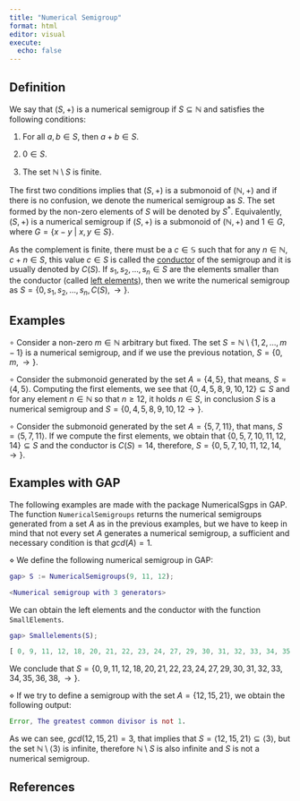 ```yaml
---
title: "Numerical Semigroup"
format: html
editor: visual
execute:
  echo: false
---
```


## Definition

We say that $(S,+)$ is a numerical semigroup if $S \subseteq \mathbb{N}$ and satisfies the following conditions:

1.  For all $a,b \in S$, then $a + b \in S$.

2.  $0 \in S$.

3.  The set $\mathbb{N} \setminus S$ is finite.

The first two conditions implies that $(S,+)$ is a submonoid of $(\mathbb{N}, +)$ and if there is no confusion, we denote the numerical semigroup as $S$. The set formed by the non-zero elements of $S$ will be denoted by $S^*$. Equivalently, $(S, +)$ is a numerical semigroup if $(S,+)$ is a submonoid of $(\mathbb{N}, +)$ and $1 \in G$, where $G = \{x - y ~ | ~ x,y \in S \}$.

As the complement is finite, there must be a $c \in \mathbb{S}$ such that for any $n \in \mathbb{N}$, $c+n \in S$, this value $c \in S$ is called the [conductor](Conductor.qmd) of the semigroup and it is usually denoted by $C(S)$. If $s_1, s_2, \ldots, s_n \in S$ are the elements smaller than the conductor (called [left elements](Left-elements.qmd)), then we write the numerical semigroup as $S = \{0, s_1, s_2, \ldots, s_n, C(S), \rightarrow \}$.

## Examples

$\circ$ Consider a non-zero $m \in \mathbb{N}$ arbitrary but fixed. The set $S = \mathbb{N} \setminus \{1, 2, \ldots, m-1\}$ is a numerical semigroup, and if we use the previous notation, $S = \{0, m, \rightarrow \}$.

$\circ$ Consider the submonoid generated by the set $A = \{4,5\}$, that means, $S = \langle 4, 5 \rangle$. Computing the first elements, we see that $\{0, 4, 5, 8, 9, 10, 12\} \subseteq S$ and for any element $n \in \mathbb{N}$ so that $n \ge12$, it holds $n \in S$, in conclusion $S$ is a numerical semigroup and $S = \{0, 4, 5, 8, 9, 10, 12 \rightarrow \}$.

$\circ$ Consider the submonoid generated by the set $A = \{5, 7, 11\}$, that mans, $S = \langle 5, 7, 11 \rangle$. If we compute the first elements, we obtain that $\{0, 5, 7, 10, 11, 12, 14\} \subseteq S$ and the conductor is $C(S) = 14$, therefore, $S = \{0, 5, 7, 10, 11, 12, 14, \rightarrow \}$.

## Examples with GAP

The following examples are made with the package NumericalSgps in GAP. The function `NumericalSemigroups` returns the numerical semigroups generated from a set $A$ as in the previous examples, but we have to keep in mind that not every set $A$ generates a numerical semigroup, a sufficient and necessary condition is that $gcd(A) = 1$.

$\diamond$ We define the following numerical semigroup in GAP:

```GAP
gap> S := NumericalSemigroups(9, 11, 12);

<Numerical semigroup with 3 generators>

```

We can obtain the left elements and the conductor with the function `SmallElements`.

```GAP
gap> Smallelements(S);

[ 0, 9, 11, 12, 18, 20, 21, 22, 23, 24, 27, 29, 30, 31, 32, 33, 34, 35, 36, 38 ]


```

We conclude that $S = \{ 0, 9, 11, 12, 18, 20, 21, 22, 23, 24, 27, 29, 30, 31, 32, 33, 34, 35, 36, 38, \rightarrow \}$.

$\diamond$ If we try to define a semigroup with the set $A = \{12, 15, 21\}$, we obtain the following output:

```GAP
Error, The greatest common divisor is not 1.
```

As we can see, $gcd(12, 15, 21) = 3$, that implies that $S = \langle 12, 15, 21 \rangle \subseteq \langle 3 \rangle$, but the set $\mathbb{N} \setminus \langle 3 \rangle$ is infinite, therefore $\mathbb{N} \setminus S$ is also infinite and $S$ is not a numerical semigroup.

## References
